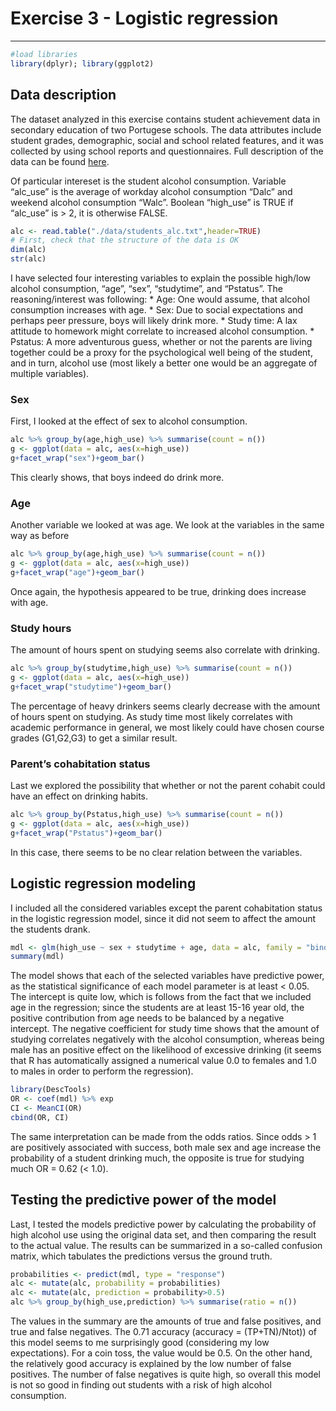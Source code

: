 # Exercise 3 - Logistic regression
***

```r
#load libraries
library(dplyr); library(ggplot2)

```


## Data description
The dataset analyzed in this exercise contains student achievement data in secondary education of two Portugese schools. The data attributes include student grades, demographic, social and school related features, and it was collected by using school reports and questionnaires. Full description of the data can be found [here](https://archive.ics.uci.edu/ml/datasets/Student+Performance).

Of particular intereset is the student alcohol consumption. Variable "alc_use" is the average of workday  alcohol consumption "Dalc" and weekend alcohol consumption "Walc". Boolean "high_use" is TRUE if "alc_use" is > 2, it is otherwise FALSE.
```r
alc <- read.table("./data/students_alc.txt",header=TRUE)
# First, check that the structure of the data is OK
dim(alc)
str(alc)
```

I have selected four interesting variables to explain the possible high/low alcohol consumption, "age", "sex", "studytime", and "Pstatus". The reasoning/interest was following:
* Age: One would assume, that alcohol consumption increases with age.
* Sex: Due to social expectations and perhaps peer pressure, boys will likely drink more.
* Study time: A lax attitude to homework might correlate to increased alcohol consumption.
* Pstatus: A more adventurous guess, whether or not the parents are living together could be a proxy for the psychological well being of the student, and in turn, alcohol use (most likely a better one would be an aggregate of multiple variables). 

### Sex
First, I looked at the effect of sex to alcohol consumption.
```r
alc %>% group_by(age,high_use) %>% summarise(count = n())
g <- ggplot(data = alc, aes(x=high_use))
g+facet_wrap("sex")+geom_bar()

```

This clearly shows, that boys indeed do drink more.
 
### Age
Another variable we looked at was age. We look at the variables in the same way as before
```r
alc %>% group_by(age,high_use) %>% summarise(count = n())
g <- ggplot(data = alc, aes(x=high_use))
g+facet_wrap("age")+geom_bar()

```

Once again, the hypothesis appeared to be true, drinking does increase with age.

### Study hours
The amount of hours spent on studying seems also correlate with drinking.
```r
alc %>% group_by(studytime,high_use) %>% summarise(count = n())
g <- ggplot(data = alc, aes(x=high_use))
g+facet_wrap("studytime")+geom_bar()

```

The percentage of heavy drinkers seems clearly decrease with the amount of hours spent on studying. As study time most likely correlates with academic performance in general, we most likely could have chosen course grades (G1,G2,G3) to get a similar result.

### Parent's cohabitation status
Last we explored the possibility that whether or not the parent cohabit could have an effect on drinking habits.

```r
alc %>% group_by(Pstatus,high_use) %>% summarise(count = n())
g <- ggplot(data = alc, aes(x=high_use))
g+facet_wrap("Pstatus")+geom_bar()

```

In this case, there seems to be no clear relation between the variables.

## Logistic regression modeling
I included all the considered variables except the parent cohabitation status in the logistic regression model, since it did not seem to affect the amount the students drank.
```r
mdl <- glm(high_use ~ sex + studytime + age, data = alc, family = "binomial")
summary(mdl)


```
The model shows that each of the selected variables have predictive power, as the statistical significance of each model parameter is at least < 0.05. The intercept is quite low, which is follows from the fact that we included age in the regression; since the students are at least 15-16 year old, the positive contribution from age needs to be balanced by a negative intercept. The negative coefficient for study time shows that the amount of studying correlates negatively with the alcohol consumption, whereas being male has an positive effect on the likelihood of excessive drinking (it seems that R has automatically assigned a numerical value 0.0 to females and 1.0 to males in order to perform the regression).


```r
library(DescTools)
OR <- coef(mdl) %>% exp
CI <- MeanCI(OR)
cbind(OR, CI)

```
The same interpretation can be made from the odds ratios. Since odds > 1 are positively associated with success, both male sex and age increase the probability of a student drinking much, the opposite is true for studying much OR = 0.62 (< 1.0).

## Testing the predictive power of the model

Last, I tested the models predictive power by calculating the probability of high alcohol use using the original data set, and then comparing the result to the actual value. The results can be summarized in a so-called confusion matrix, which tabulates the predictions versus the ground truth.

```r
probabilities <- predict(mdl, type = "response")
alc <- mutate(alc, probability = probabilities)
alc <- mutate(alc, prediction = probability>0.5) 
alc %>% group_by(high_use,prediction) %>% summarise(ratio = n())

```
The values in the summary are the amounts of true and false positives, and true and false negatives. The 0.71 accuracy (accuracy = (TP+TN)/Ntot)) of this model seems to me surprisingly good (considering my low expectations). For a coin toss, the value would be 0.5. On the other hand, the relatively good accuracy is explained by the low number of false positives. The number of false negatives is quite high, so overall this model is not so good in finding out students with a risk of high alcohol consumption.

 

